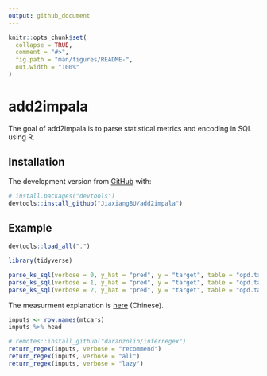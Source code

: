 ```yaml
---
output: github_document
---
```


<!-- README.md is generated from README.Rmd. Please edit that file -->

```r
knitr::opts_chunk$set(
  collapse = TRUE,
  comment = "#>",
  fig.path = "man/figures/README-",
  out.width = "100%"
)
```
# add2impala

<!-- badges: start -->
<!-- badges: end -->

The goal of add2impala is to parse statistical metrics and encoding in SQL using R.

## Installation

The development version from [GitHub](https://github.com/) with:

``` r
# install.packages("devtools")
devtools::install_github("JiaxiangBU/add2impala")
```
## Example

```r
devtools::load_all(".")
```

```r
library(tidyverse)
```


```r
parse_ks_sql(verbose = 0, y_hat = "pred", y = "target", table = "opd.table")
parse_ks_sql(verbose = 1, y_hat = "pred", y = "target", table = "opd.table")
parse_ks_sql(verbose = 2, y_hat = "pred", y = "target", table = "opd.table")
```

The measurment explanation is 
[here](https://jiaxiangbu.github.io/learn_roc/ks_learning_notes.html#ks)
(Chinese).

```r
inputs <- row.names(mtcars)
inputs %>% head
```

```r
# remotes::install_github("daranzolin/inferregex")
return_regex(inputs, verbose = "recommend")
return_regex(inputs, verbose = "all")
return_regex(inputs, verbose = "lazy")
```


